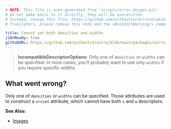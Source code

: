 ```yaml
---
# NOTE: This file is auto-generated from 'scripts/error-docgen.mjs'
# Do not make edits to it directly, they will be overwritten.
# Instead, change this file: https://github.com/withastro/astro/blob/main/packages/astro/src/core/errors/errors-data.ts
# Translators, please remove this note and the <DontEditWarning/> component.

title: Cannot set both densities and widths
i18nReady: true
githubURL: https://github.com/withastro/astro/blob/main/packages/astro/src/core/errors/errors-data.ts
---
```


<DontEditWarning />


> **IncompatibleDescriptorOptions**: Only one of `densities` or `widths` can be specified. In most cases, you'll probably want to use only `widths` if you require specific widths.

## What went wrong?
Only one of `densities` or `widths` can be specified. Those attributes are used to construct a `srcset` attribute, which cannot have both `x` and `w` descriptors.

**See Also:**
-  [Images](/vi/guides/images/)


